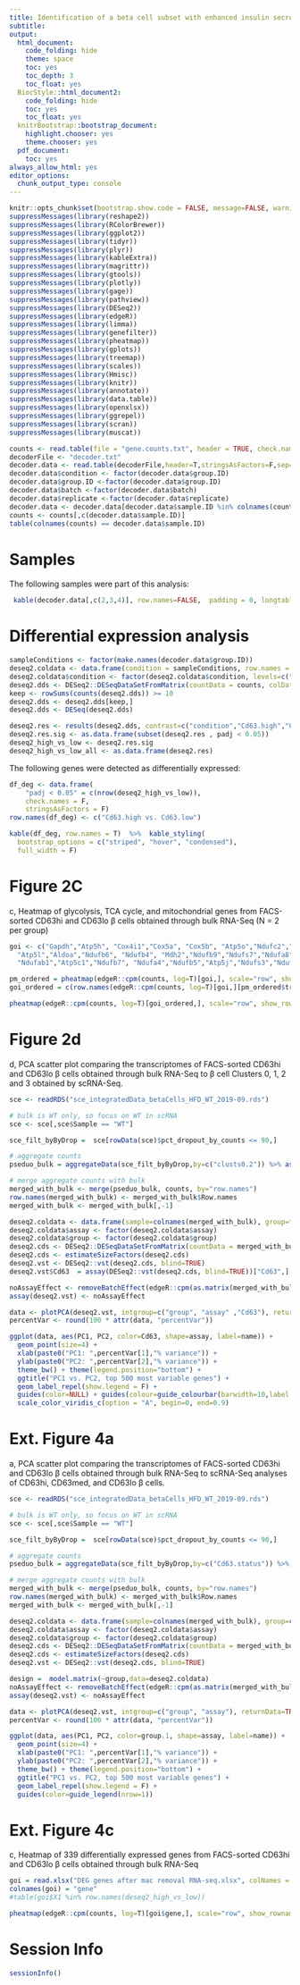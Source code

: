```yaml
---
title: Identification of a beta cell subset with enhanced insulin secretion and glucose metabolism reduced in type 2 diabetes
subtitle: 
output:
  html_document:
    code_folding: hide
    theme: space
    toc: yes
    toc_depth: 3
    toc_float: yes
  BiocStyle::html_document2:
    code_folding: hide
    toc: yes
    toc_float: yes
  knitrBootstrap::bootstrap_document:
    highlight.chooser: yes
    theme.chooser: yes
  pdf_document:
    toc: yes
always_allow_html: yes
editor_options: 
  chunk_output_type: console
---
```


```r
knitr::opts_chunk$set(bootstrap.show.code = FALSE, message=FALSE, warning=FALSE)
suppressMessages(library(reshape2))
suppressMessages(library(RColorBrewer))
suppressMessages(library(ggplot2))
suppressMessages(library(tidyr))
suppressMessages(library(plyr))
suppressMessages(library(kableExtra))
suppressMessages(library(magrittr))
suppressMessages(library(gtools))
suppressMessages(library(plotly))
suppressMessages(library(gage))
suppressMessages(library(pathview))
suppressMessages(library(DESeq2))
suppressMessages(library(edgeR))
suppressMessages(library(limma))
suppressMessages(library(genefilter))
suppressMessages(library(pheatmap))
suppressMessages(library(gplots))
suppressMessages(library(treemap))
suppressMessages(library(scales))
suppressMessages(library(Hmisc))
suppressMessages(library(knitr))
suppressMessages(library(annotate))
suppressMessages(library(data.table))
suppressMessages(library(openxlsx))
suppressMessages(library(ggrepel))
suppressMessages(library(scran))
suppressMessages(library(muscat))
```




```r
counts <- read.table(file = "gene.counts.txt", header = TRUE, check.names=FALSE, row.names=1)
decoderFile <- "decoder.txt"
decoder.data <- read.table(decoderFile,header=T,stringsAsFactors=F,sep="\t")
decoder.data$condition <- factor(decoder.data$group.ID)
decoder.data$group.ID <-factor(decoder.data$group.ID)
decoder.data$batch <-factor(decoder.data$batch)
decoder.data$replicate <-factor(decoder.data$replicate)
decoder.data <- decoder.data[decoder.data$sample.ID %in% colnames(counts),]
counts <- counts[,c(decoder.data$sample.ID)]
table(colnames(counts) == decoder.data$sample.ID)
```

# Samples

The following samples were part of this analysis:

```r
 kable(decoder.data[,c(2,3,4)], row.names=FALSE,  padding = 0, longtable=TRUE) %>%  kable_styling(bootstrap_options = c("striped", "hover", "condensed"), full_width = F)
```

# Differential expression analysis

```r
sampleConditions <- factor(make.names(decoder.data$group.ID)) 	
deseq2.coldata <- data.frame(condition = sampleConditions, row.names = colnames(counts))
deseq2.coldata$condition <- factor(deseq2.coldata$condition, levels=c("Cd63.low","Cd63.high"))
deseq2.dds <- DESeq2::DESeqDataSetFromMatrix(countData = counts, colData = deseq2.coldata, design = ~ condition)
keep <- rowSums(counts(deseq2.dds)) >= 10
deseq2.dds <- deseq2.dds[keep,]
deseq2.dds <- DESeq(deseq2.dds)

deseq2.res <- results(deseq2.dds, contrast=c("condition","Cd63.high","Cd63.low"), alpha=0.05)
deseq2.res.sig <- as.data.frame(subset(deseq2.res , padj < 0.05))
deseq2_high_vs_low <- deseq2.res.sig
deseq2_high_vs_low_all <- as.data.frame(deseq2.res)
```


The following genes were detected as differentially expressed:

```r
df_deg <- data.frame(
    "padj < 0.05" = c(nrow(deseq2_high_vs_low)),
    check.names = F,
    stringsAsFactors = F)
row.names(df_deg) <- c("Cd63.high vs. Cd63.low")

kable(df_deg, row.names = T)  %>%  kable_styling(
  bootstrap_options = c("striped", "hover", "condensed"),
  full_width = F)
```



# Figure 2C

c, Heatmap of glycolysis, TCA cycle, and mitochondrial genes from FACS-sorted CD63hi and CD63lo β cells obtained through bulk RNA-Seq (N = 2 per group)

```r
goi <- c("Gapdh","Atp5h", "Cox4i1","Cox5a", "Cox5b", "Atp5o","Ndufc2","Ndufb8",
  "Atp5l","Aldoa","Ndufb6", "Ndufb4", "Mdh2","Ndufb9","Ndufs7","Ndufa8","Ndufb10",
  "Ndufab1","Atp5c1","Ndufb7", "Ndufa4","Ndufb5","Atp5j","Ndufs3","Ndufs8")

pm_ordered = pheatmap(edgeR::cpm(counts, log=T)[goi,], scale="row", show_rownames=T, cellwidth = 25, cellheight=15, fontsize_row = 12, cluster_cols = T, main="ATP synthesis & Glycolysis genes\n", border_color = NA,treeheight_row=35, treeheight_col=25, silent = T)
goi_ordered = c(row.names(edgeR::cpm(counts, log=T)[goi,][pm_ordered$tree_row$order,]), "Cd63")

pheatmap(edgeR::cpm(counts, log=T)[goi_ordered,], scale="row", show_rownames=T, cellwidth = 25, cellheight=15, fontsize_row = 12, cluster_cols = T, main="ATP synthesis & Glycolysis genes\n", treeheight_row=35, treeheight_col=25, cluster_rows = F)

```



# Figure 2d

d, PCA scatter plot comparing the transcriptomes of FACS-sorted CD63hi and CD63lo β cells obtained through bulk RNA-Seq to β cell Clusters 0, 1, 2 and 3 obtained by scRNA-Seq.

```r
sce <- readRDS("sce_integratedData_betaCells_HFD_WT_2019-09.rds")

# bulk is WT only, so focus on WT in scRNA
sce <- sce[,sce$Sample == "WT"]

sce_filt_byByDrop =  sce[rowData(sce)$pct_dropout_by_counts <= 90,]

# aggregate counts
pseduo_bulk = aggregateData(sce_filt_byByDrop,by=c("clusts0.2")) %>% assay()

# merge aggregate counts with bulk
merged_with_bulk <- merge(pseduo_bulk, counts, by="row.names")
row.names(merged_with_bulk) <- merged_with_bulk$Row.names
merged_with_bulk <- merged_with_bulk[,-1]
```

```r
deseq2.coldata <- data.frame(sample=colnames(merged_with_bulk), group=factor(c(paste0("clst.",colnames(pseduo_bulk)), "Cd63.high", "Cd63.high", "Cd63.low", "Cd63.low")), row.names = colnames(merged_with_bulk), assay=factor(c(rep("scRNA", ncol(pseduo_bulk)), "bulk", "bulk", "bulk", "bulk")), group2 = factor(c("Cd63.low", "Cd63.high", "Cd63.low", "Cd63.med" , "Cd63.high", "Cd63.high", "Cd63.low", "Cd63.low")), stringsAsFactors=F)
deseq2.coldata$assay <- factor(deseq2.coldata$assay)
deseq2.coldata$group <- factor(deseq2.coldata$group)
deseq2.cds <- DESeq2::DESeqDataSetFromMatrix(countData = merged_with_bulk,colData = deseq2.coldata, design = ~group)
deseq2.cds <- estimateSizeFactors(deseq2.cds)
deseq2.vst <- DESeq2::vst(deseq2.cds, blind=TRUE)
deseq2.vst$Cd63  = assay(DESeq2::vst(deseq2.cds, blind=TRUE))["Cd63",]

noAssayEffect <- removeBatchEffect(edgeR::cpm(as.matrix(merged_with_bulk), log=T), batch=deseq2.coldata$assay)
assay(deseq2.vst) <- noAssayEffect

data <- plotPCA(deseq2.vst, intgroup=c("group", "assay" ,"Cd63"), returnData=TRUE, ntop=500)
percentVar <- round(100 * attr(data, "percentVar"))

ggplot(data, aes(PC1, PC2, color=Cd63, shape=assay, label=name)) +
  geom_point(size=4) +
  xlab(paste0("PC1: ",percentVar[1],"% variance")) +
  ylab(paste0("PC2: ",percentVar[2],"% variance")) + 
  theme_bw() + theme(legend.position="bottom") +
  ggtitle("PC1 vs. PC2, top 500 most variable genes") + 
  geom_label_repel(show.legend = F) + 
  guides(color=NULL) + guides(colour=guide_colourbar(barwidth=10,label.position="bottom")) + 
  scale_color_viridis_c(option = "A", begin=0, end=0.9)

```



# Ext. Figure 4a

a, PCA scatter plot comparing the transcriptomes of FACS-sorted CD63hi and CD63lo β cells obtained through bulk RNA-Seq to scRNA-Seq analyses of CD63hi, CD63med, and CD63lo β cells. 

```r
sce <- readRDS("sce_integratedData_betaCells_HFD_WT_2019-09.rds")

# bulk is WT only, so focus on WT in scRNA
sce <- sce[,sce$Sample == "WT"]

sce_filt_byByDrop =  sce[rowData(sce)$pct_dropout_by_counts <= 90,]

# aggregate counts
pseduo_bulk = aggregateData(sce_filt_byByDrop,by=c("Cd63.status")) %>% assay()

# merge aggregate counts with bulk
merged_with_bulk <- merge(pseduo_bulk, counts, by="row.names")
row.names(merged_with_bulk) <- merged_with_bulk$Row.names
merged_with_bulk <- merged_with_bulk[,-1]
```

```r
deseq2.coldata <- data.frame(sample=colnames(merged_with_bulk), group=c("Cd63.high", "Cd63.low", "Cd63.med", "Cd63.high", "Cd63.high", "Cd63.low", "Cd63.low"), row.names = colnames(merged_with_bulk), assay=c("scRNA", "scRNA", "scRNA", "bulk", "bulk", "bulk", "bulk"), stringsAsFactors=F)
deseq2.coldata$assay <- factor(deseq2.coldata$assay)
deseq2.coldata$group <- factor(deseq2.coldata$group)
deseq2.cds <- DESeq2::DESeqDataSetFromMatrix(countData = merged_with_bulk,colData = deseq2.coldata, design = ~group)
deseq2.cds <- estimateSizeFactors(deseq2.cds)
deseq2.vst <- DESeq2::vst(deseq2.cds, blind=TRUE)

design =  model.matrix(~group,data=deseq2.coldata)
noAssayEffect <- removeBatchEffect(edgeR::cpm(as.matrix(merged_with_bulk), log=T), batch=deseq2.coldata$assay, design=design)
assay(deseq2.vst) <- noAssayEffect

data <- plotPCA(deseq2.vst, intgroup=c("group", "assay"), returnData=TRUE, ntop=500)
percentVar <- round(100 * attr(data, "percentVar"))

ggplot(data, aes(PC1, PC2, color=group.1, shape=assay, label=name)) +
  geom_point(size=4) +
  xlab(paste0("PC1: ",percentVar[1],"% variance")) +
  ylab(paste0("PC2: ",percentVar[2],"% variance")) + 
  theme_bw() + theme(legend.position="bottom") +
  ggtitle("PC1 vs. PC2, top 500 most variable genes") + 
  geom_label_repel(show.legend = F) + 
  guides(color=guide_legend(nrow=1))

```



# Ext. Figure 4c

c, Heatmap of 339 differentially expressed genes from FACS-sorted CD63hi and CD63lo β cells obtained through bulk RNA-Seq


```r
goi = read.xlsx("DEG genes after mac removal RNA-seq.xlsx", colNames = F)
colnames(goi) = "gene"
#table(goi$X1 %in% row.names(deseq2_high_vs_low))

pheatmap(edgeR::cpm(counts, log=T)[goi$gene,], scale="row", show_rownames=F, cellwidth = 25, fontsize_row = 7, cluster_cols = T, main="DEGs after excluding macrophage DEs\n", border_color = NA, treeheight_row=35, treeheight_col=25)

```




# Session Info
```r
sessionInfo()
```
